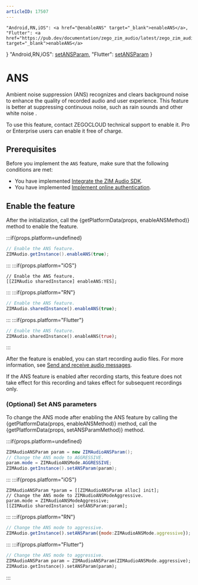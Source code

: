```yaml
---
articleID: 17507
---
```




    "Android,RN,iOS": <a href="@enableANS" target="_blank">enableANS</a>,
    "Flutter": <a href="https://pub.dev/documentation/zego_zim_audio/latest/zego_zim_audio/ZIMAudio/enableANS.html" target="_blank">enableANS</a>
}
    "Android,RN,iOS": <a href="@setANSParam" target="_blank">setANSParam</a>,
    "Flutter": <a href="https://pub.dev/documentation/zego_zim_audio/latest/zego_zim_audio/ZIMAudio/setANSParam.html" target="_blank">setANSParam</a>
}

# ANS


Ambient noise suppression (ANS) recognizes and clears background noise to enhance the quality of recorded audio and user experience. This feature is better at suppressing continuous noise, such as rain sounds and other white noise .

<Warning title="Warning">
To use this feature, contact ZEGOCLOUD technical support to enable it. Pro or Enterprise users can enable it free of charge.
</Warning>

## Prerequisites

Before you implement the `ANS` feature, make sure that the following conditions are met:
- You have implemented [Integrate the ZIM Audio SDK](./Integrate%20the%20ZIM%20Audio%20SDK.mdx).
- You have implemented [Implement online authentication](./Implement%20online%20authentication.mdx).


## Enable the feature

After the initialization, call the {getPlatformData(props, enableANSMethod)} method to enable the feature.

:::if{props.platform=undefined}
```java
// Enable the ANS feature.
ZIMAudio.getInstance().enableANS(true);
```
:::
:::if{props.platform="iOS"}
```objc
// Enable the ANS feature.
[[ZIMAudio sharedInstance] enableANS:YES];
```
:::
:::if{props.platform="RN"}
```javascript
// Enable the ANS feature.
ZIMAudio.sharedInstance().enableANS(true);
```
:::
:::if{props.platform="Flutter"}
```dart
// Enable the ANS feature.
ZIMAudio.sharedInstance().enableANS(true);
```
:::

After the feature is enabled, you can start recording audio files. For more information, see [Send and receive audio messages](./Send%20and%20receive%20audio%20messages.mdx#4-record-an-audio-file).

<Note title="Note">
If the ANS feature is enabled after recording starts, this feature does not take effect for this recording and takes effect for subsequent recordings only.
</Note>


### (Optional) Set ANS parameters

To change the ANS mode after enabling the ANS feature by calling the {getPlatformData(props, enableANSMethod)} method, call the {getPlatformData(props, setANSParamMethod)} method.

:::if{props.platform=undefined}
```java
ZIMAudioANSParam param = new ZIMAudioANSParam();
// Change the ANS mode to AGGRESSIVE.
param.mode = ZIMAudioANSMode.AGGRESSIVE;
ZIMAudio.getInstance().setANSParam(param);
```
:::
:::if{props.platform="iOS"}
```objc
ZIMAudioANSParam *param = [[ZIMAudioANSParam alloc] init];
// Change the ANS mode to ZIMAudioANSModeAggressive.
param.mode = ZIMAudioANSModeAggressive;
[[ZIMAudio sharedInstance] setANSParam:param];

```
:::
:::if{props.platform="RN"}
```javascript
// Change the ANS mode to aggressive.
ZIMAudio.getInstance().setANSParam({mode:ZIMAudioANSMode.aggressive});
```
:::
:::if{props.platform="Flutter"}
```dart
// Change the ANS mode to aggressive.
ZIMAudioANSParam param = ZIMAudioANSParam(ZIMAudioANSMode.aggressive);
ZIMAudio.getInstance().setANSParam(param);
```
:::
